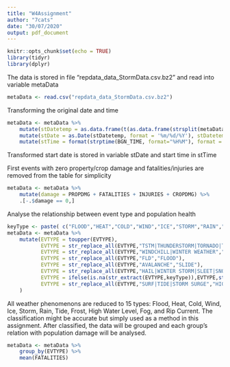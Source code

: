 ```yaml
---
title: "W4Assignment"
author: "7cats"
date: "30/07/2020"
output: pdf_document
---
```


```r
knitr::opts_chunk$set(echo = TRUE)
library(tidyr)
library(dplyr)
```
The data is stored in file "repdata_data_StormData.csv.bz2" and read into variable metaData
```r
metaData <- read.csv("repdata_data_StormData.csv.bz2")
```

Transforming the original date and time
```r
metaData <- metaData %>%
    mutate(stDatetemp = as.data.frame(t(as.data.frame(strsplit(metaData$BGN_DATE,' '))))$V1) %>%
    mutate(stDate = as.Date(stDatetemp, format = '%m/%d/%Y'), stDatetemp = NULL) %>%
    mutate(stTime = format(strptime(BGN_TIME, format="%H%M"), format = "%H:%M"), BGN_TIME = NULL)
```
Transformed start date is stored in variable stDate and start time in stTime

First events with zero property/crop damage and fatalities/injuries are removed from the table for simplicity
```r
metaData <- metaData %>%
    mutate(damage = PROPDMG + FATALITIES + INJURIES + CROPDMG) %>%
    .[-.$damage == 0,]
```

Analyse the relationship between event type and population health
```r
keyType <- paste( c("FLOOD","HEAT","COLD","WIND","ICE","STORM","RAIN","TIDE","FROST","SURF","FIRE","FOG","RIP CURRENT","SLIDE","DRY"),collapse = "|")
metaData <- metaData %>%
    mutate(EVTYPE = toupper(EVTYPE),
           EVTYPE = str_replace_all(EVTYPE,"TSTM|THUNDERSTORM|TORNADO|TYPHOON|HURRICANE|TROPICAL STORM|FUNNEL CLOUD|DRY MICROBURST","STORM"),
           EVTYPE = str_replace_all(EVTYPE,"WINDCHILL|WINTER WEATHER","COLD"),
           EVTYPE = str_replace_all(EVTYPE,"FLD","FLOOD"),
           EVTYPE = str_replace_all(EVTYPE,"AVALANCHE","SLIDE"),
           EVTYPE = str_replace_all(EVTYPE,"HAIL|WINTER STORM|SLEET|SNOW|BLIZZARD|FREEZE|FROST","ICE"),
           EVTYPE = ifelse(is.na(str_extract(EVTYPE,keyType)),EVTYPE,str_extract(EVTYPE,keyType)),
           EVTYPE = str_replace_all(EVTYPE,"SURF|TIDE|STORM SURGE","HIGH WATER LEVEL"),
    )
```
All weather phenomenons are reduced to 15 types: Flood, Heat, Cold, Wind, Ice, Storm, Rain, Tide, Frost, High Water Level, Fog, and Rip Current. The classification might be accurate but simply used as a method in this assignment. After classified, the data will be grouped and each group's relation with population damage will be analysed.

```r
metaData <- metaData %>%
    group_by(EVTYPE) %>%
    mean(FATALITIES)

```

